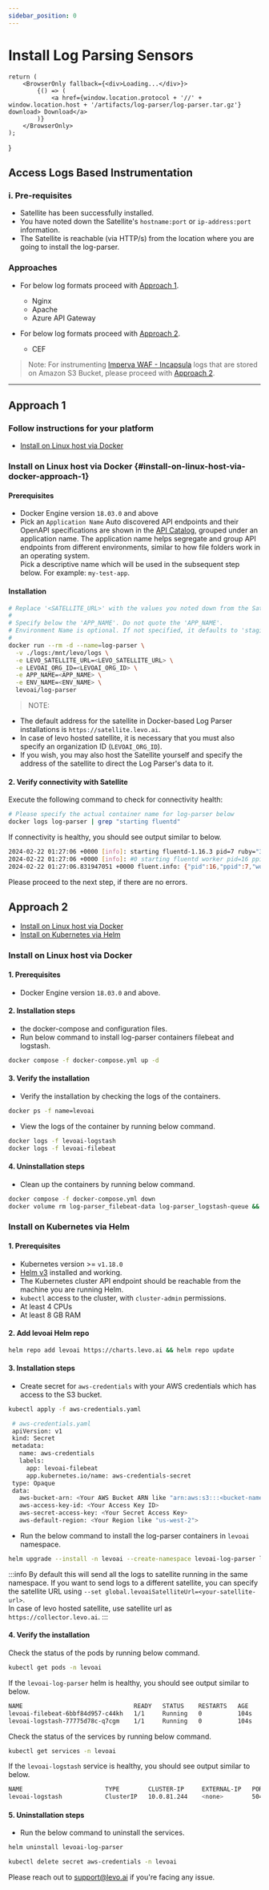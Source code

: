 ```yaml
---
sidebar_position: 0
---
```


# Install Log Parsing Sensors


    return (
        <BrowserOnly fallback={<div>Loading...</div>}>
            {() => (
                <a href={window.location.protocol + '//' + window.location.host + '/artifacts/log-parser/log-parser.tar.gz'} download> Download</a>
            )}
        </BrowserOnly>
    );
}


## Access Logs Based Instrumentation

### i. Pre-requisites
- Satellite has been successfully installed.
- You have noted down the Satellite's `hostname:port` or `ip-address:port` information.
- The Satellite is reachable (via HTTP/s) from the location where you are going to install the log-parser.

### Approaches
- For below log formats proceed with [Approach 1](#approach-1).
  - Nginx
  - Apache
  - Azure API Gateway

- For below log formats proceed with [Approach 2](#approach-2).
  - CEF 

> Note: For instrumenting [Imperva WAF - Incapsula](https://www.imperva.com/products/web-application-firewall-waf/) logs that are stored on Amazon S3 Bucket, please proceed with [Approach 2](#approach-2).

-----------------------------------------------------------------------

## Approach 1 
### Follow instructions for your platform
- [Install on Linux host via Docker](#install-on-linux-host-via-docker-approach-1)


### Install on Linux host via Docker {#install-on-linux-host-via-docker-approach-1}

#### Prerequisites
- Docker Engine version `18.03.0` and above
- Pick an `Application Name`
  Auto discovered API endpoints and their OpenAPI specifications are shown in the [API Catalog](/guides/security-testing/concepts/api-catalog), grouped under an application name. The application name helps segregate and group API endpoints from different environments, similar to how file folders work in an operating system.
  <br/> Pick a descriptive name which will be used in the subsequent step below. For example: `my-test-app`.

#### Installation
```bash
# Replace '<SATELLITE_URL>' with the values you noted down from the Satellite install
#
# Specify below the 'APP_NAME'. Do not quote the 'APP_NAME'.
# Environment Name is optional. If not specified, it defaults to 'staging'
# 
docker run --rm -d --name=log-parser \
  -v ./logs:/mnt/levo/logs \
  -e LEVO_SATELLITE_URL=<LEVO_SATELLITE_URL> \
  -e LEVOAI_ORG_ID=<LEVOAI_ORG_ID> \
  -e APP_NAME=<APP_NAME> \
  -e ENV_NAME=<ENV_NAME> \
  levoai/log-parser 
```

> NOTE:
- The default address for the satellite in Docker-based Log Parser installations is `https://satellite.levo.ai`.
- In case of levo hosted satellite, it is necessary that you must also specify an organization ID (`LEVOAI_ORG_ID`).
- If you wish, you may also host the Satellite yourself and specify the address of the satellite to direct the Log Parser's data to it.

#### 2. Verify connectivity with Satellite
Execute the following command to check for connectivity health:

```bash
# Please specify the actual container name for log-parser below
docker logs log-parser | grep "starting fluentd"
```
If connectivity is healthy, you should see output similar to below.

```bash
2024-02-22 01:27:06 +0000 [info]: starting fluentd-1.16.3 pid=7 ruby="3.2.2"
2024-02-22 01:27:06 +0000 [info]: #0 starting fluentd worker pid=16 ppid=7 worker=0
2024-02-22 01:27:06.831947051 +0000 fluent.info: {"pid":16,"ppid":7,"worker":0,"message":"starting fluentd worker pid=16 ppid=7 worker=0"}
```

Please proceed to the next step, if there are no errors.

## Approach 2

- [Install on Linux host via Docker](#install-on-linux-host-via-docker)
- [Install on Kubernetes via Helm](#install-on-kubernetes-via-helm)

### Install on Linux host via Docker

#### 1. Prerequisites
- Docker Engine version `18.03.0` and above.

#### 2. Installation steps
- <Download /> the docker-compose and configuration files.
- Run below command to install log-parser containers filebeat and logstash.
```bash
docker compose -f docker-compose.yml up -d
```

#### 3. Verify the installation
- Verify the installation by checking the logs of the containers.
```bash
docker ps -f name=levoai
```
- View the logs of the container by running below command.
```bash
docker logs -f levoai-logstash
docker logs -f levoai-filebeat
```

#### 4. Uninstallation steps
- Clean up the containers by running below command.
```bash
docker compose -f docker-compose.yml down
docker volume rm log-parser_filebeat-data log-parser_logstash-queue && rm -rf filebeat/data/ && rm -rf logstash/data/
```

### Install on Kubernetes via Helm

#### 1. Prerequisites
- Kubernetes version >= `v1.18.0`
- [Helm v3](https://helm.sh/docs/intro/install/) installed and working.
- The Kubernetes cluster API endpoint should be reachable from the machine you are running Helm.
- `kubectl` access to the cluster, with `cluster-admin` permissions.
- At least 4 CPUs
- At least 8 GB RAM

#### 2. Add levoai Helm repo
```bash
helm repo add levoai https://charts.levo.ai && helm repo update
```

#### 3. Installation steps
- Create secret for `aws-credentials` with your AWS credentials which has access to the S3 bucket.
```bash
kubectl apply -f aws-credentials.yaml
```

```bash
 # aws-credentials.yaml
 apiVersion: v1
 kind: Secret
 metadata:
   name: aws-credentials
   labels:
     app: levoai-filebeat
     app.kubernetes.io/name: aws-credentials-secret
 type: Opaque
 data:
   aws-bucket-arn: <Your AWS Bucket ARN like "arn:aws:s3:::<bucket-name>">
   aws-access-key-id: <Your Access Key ID>
   aws-secret-access-key: <Your Secret Access Key>
   aws-default-region: <Your Region like "us-west-2">
```

- Run the below command to install the log-parser containers in `levoai` namespace.
```bash
helm upgrade --install -n levoai --create-namespace levoai-log-parser levoai-private/levoai-log-parser --set global.levoaiOrgId=<your-org-id>
```

:::info
By default this will send all the logs to satellite running in the same namespace. 
If you want to send logs to a different satellite, you can specify the satellite URL using `--set global.levoaiSatelliteUrl=<your-satellite-url>`. <br/>
In case of levo hosted satellite, use satellite url as `https://collector.levo.ai`.
:::

#### 4. Verify the installation

Check the status of the pods by running below command.
```bash
kubectl get pods -n levoai
```
If the `levoai-log-parser` helm is healthy, you should see output similar to below.
```bash
NAME                               READY   STATUS    RESTARTS   AGE
levoai-filebeat-6bbf84d957-c44kh   1/1     Running   0          104s
levoai-logstash-77775d78c-q7cgm    1/1     Running   0          104s
```
Check the status of the services by running below command.
```bash
kubectl get services -n levoai
```
If the `levoai-logstash` service is healthy, you should see output similar to below.
```bash
NAME                       TYPE        CLUSTER-IP     EXTERNAL-IP   PORT(S)                                          AGE
levoai-logstash            ClusterIP   10.0.81.244    <none>        5044/TCP                                         120s
```

#### 5. Uninstallation steps
- Run the below command to uninstall the services.
```bash
helm uninstall levoai-log-parser
```
```bash
kubectl delete secret aws-credentials -n levoai
```

Please reach out to support@levo.ai if you're facing any issue.

